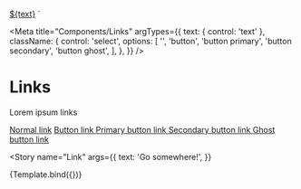 
  <a href="#" class="${className}">${text}</a>
`

<Meta
  title="Components/Links"
  argTypes={{
    text: { control: 'text' },
    className: {
      control: 'select',
      options: [
        '',
        'button',
        'button primary',
        'button secondary',
        'button ghost',
      ],
    },
  }}
/>

# Links

Lorem ipsum links

<Canvas>
  <a href="#">Normal link</a>
  <a href="#" class="button">
    Button link
  </a>
  <a href="#" class="button primary">
    Primary button link
  </a>
  <a href="#" class="button secondary">
    Secondary button link
  </a>
  <a href="#" class="button ghost">
    Ghost button link
  </a>
</Canvas>

<Story
  name="Link"
  args={{
    text: 'Go somewhere!',
  }}
>
  {Template.bind({})}
</Story>
